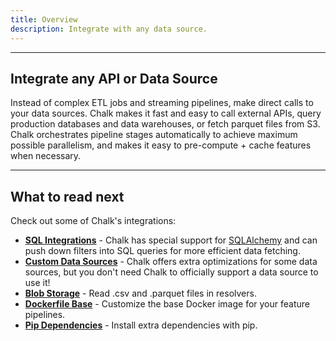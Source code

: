 ```yaml
---
title: Overview
description: Integrate with any data source.
---
```


---

## Integrate any API or Data Source

Instead of complex ETL jobs and streaming pipelines,
make direct calls to your data sources. Chalk makes
it fast and easy to call external APIs, query production
databases and data warehouses, or fetch parquet files
from S3. Chalk orchestrates pipeline stages automatically
to achieve maximum possible parallelism, and makes it
easy to pre-compute + cache features when necessary.

---

## What to read next

Check out some of Chalk's integrations:

- **[SQL Integrations](/docs/sql)** -
  Chalk has special support for [SQLAlchemy](https://www.sqlalchemy.org/) and can push down filters into SQL queries for more efficient data fetching.
- **[Custom Data Sources](/docs/generic)** -
  Chalk offers extra optimizations for some data sources, but you don't need Chalk to officially support a data source to use it!
- **[Blob Storage](/docs/s3)** -
  Read .csv and .parquet files in resolvers.
- **[Dockerfile Base](/docs/docker)** -
  Customize the base Docker image for your feature pipelines.
- **[Pip Dependencies](/docs/docker#extra-pip-dependencies)** -
  Install extra dependencies with pip.
